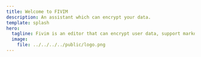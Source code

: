 ```yaml
---
title: Welcome to FIVIM
description: An assistant which can encrypt your data.
template: splash
hero:
  tagline: Fivim is an editor that can encrypt user data, support markdown, rich text, source code files, pdf, images, etc.
  image:
    file: ../../../../public/logo.png
---
```



<CardGrid>
  <LinkCard
    title="Getting started"
    href={siteAndBase.base + "/en/getting-started"}
  />
  <LinkCard title="Themes" href={siteAndBase.base + "/en/themes"} />
  <LinkCard title="FAQ" href={siteAndBase.base + "/en/faq/faq"} />
  <LinkCard title="Develop" href={siteAndBase.base + "/en/develop/encrypt"} />
  <LinkCard
    title="Exsied(editor)"
    href={siteAndBase.base + "/en/exsied/about"}
  />
</CardGrid>
